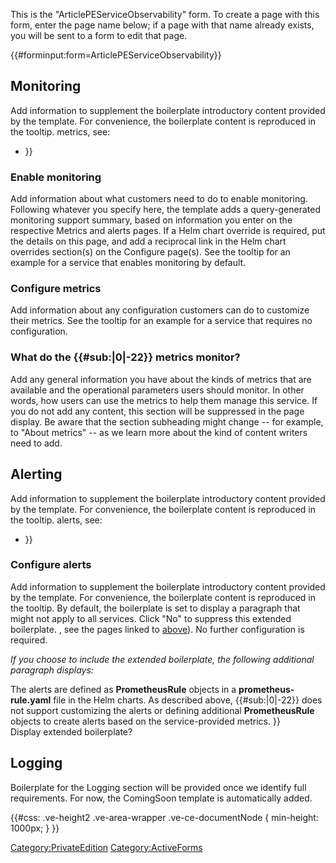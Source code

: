 <noinclude>
This is the "ArticlePEServiceObservability" form.
To create a page with this form, enter the page name below;
if a page with that name already exists, you will be sent to a form to edit that page.


{{#forminput:form=ArticlePEServiceObservability}}

</noinclude><includeonly>
<div id="wikiPreview" style="display: none; padding-bottom: 25px; margin-bottom: 25px; border-bottom: 1px solid #AAAAAA;"></div>
{{{info|edit title=Editing {{#explode:{{FULLPAGENAME}}|/|3}} }}}
{{{for template|ArticlePEServiceObservability}}}

==Monitoring==
Add information to supplement the boilerplate introductory content provided by the template. For convenience, the boilerplate content is reproduced in the tooltip. 
{{FormTip|''The following boilerplate automatically displays on the page:''

Private edition services expose metrics that can be scraped by Prometheus, to support monitoring operations and alerting.
* As described on {{Link-AnywhereElse|product=PrivateEdition|version=Current|manual=Operations|topic=Monitoring_Approach}}, you can use a tool like Grafana to create dashboards that query the Prometheus metrics to visualize operational status.
*As described on {{Link-AnywhereElse|product=PrivateEdition|version=Current|manual=Operations|topic=Alerting|anchor=Alertmanager|display text=Customizing Alertmanager configuration}}, you can configure Alertmanager to send notifications to notification providers such as PagerDuty, to notify you when an alert is triggered because a metric has exceeded a defined threshold.

The services expose a number of Genesys-defined and third-party metrics. The metrics that are defined in third-party software used by private edition services are available for you to use as long as the third-party provider still supports them. For descriptions of available {{#sub:{{MINTYDOCSMANUAL}}|0|-22}} metrics, see: 
{{AnchorDiv|AlertsLinks}}
* <Bulleted list of auto-generated links to the Metrics pages>}}

<div class="col-md-12 ve-height">{{{field|Monitoring|input type=textarea|editor=visualeditor}}}</div>

===Enable monitoring===
Add information about what customers need to do to enable monitoring. Following whatever you specify here, the template adds a query-generated monitoring support summary, based on information you enter on the respective Metrics and alerts pages. If a Helm chart override is required, put the details on this page, and add a reciprocal link in the Helm chart overrides section(s) on the Configure <service> page(s). See the tooltip for an example for a service that enables monitoring by default. {{FormTip|''The following sample content is for a service that enables monitoring by default:''

The Genesys Info Mart services use PodMonitor custom resource definitions (CRDs), which are defined in the Helm charts by default. No additional service-level configuration is required to enable monitoring. See <link to suite-level Ops Guide page> for information about enabling monitoring for your private edition solution.}}
<div class="col-md-12 ve-height">{{{field|EnableMonitoring|input type=textarea|editor=visualeditor}}}</div>

===Configure metrics===
Add information about any configuration customers can do to customize their metrics. See the tooltip for an example for a service that requires no configuration. {{FormTip|''The following sample content is for a service that does not support customization:''

The metrics that are exposed by the Genesys Info Mart services are available by default. No further configuration is required in order to define or expose these metrics. You cannot define your own custom metrics. 

The Metrics pages linked to [[{{FULLPAGENAME}}#MetricsLinks|above]] show some of the metrics the Genesys Info Mart services expose. You can also query Prometheus directly or via a dashboard to see all the metrics available from the Genesys Info Mart services.}}
<div class="col-md-12 ve-height">{{{field|ConfigureMetrics|input type=textarea|editor=visualeditor}}}</div>

===What do the {{#sub:{{MINTYDOCSMANUAL}}|0|-22}} metrics monitor?===
Add any general information you have about the kinds of metrics that are available and the operational parameters users should monitor. In other words, how users can use the metrics to help them manage this service. If you do not add any content, this section will be suppressed in the page display. Be aware that the section subheading might change -- for example, to "About <service> metrics" -- as we learn more about the kind of content writers need to add.

<div class="col-md-12 ve-height">{{{field|AboutMonitoring|input type=textarea|editor=visualeditor}}}</div>

==Alerting==
Add information to supplement the boilerplate introductory content provided by the template. For convenience, the boilerplate content is reproduced in the tooltip. 
{{FormTip|''The following boilerplate automatically displays on the page:''

Private edition services define a number of alerts based on Prometheus metrics thresholds. 

{{NoteFormat|While you can use general third-party functionality to create rules to trigger alerts based on metrics values you specify, private edition does not enable you to create custom alerts, and Genesys does not provide support for custom alerting.}}

For descriptions of available {{#sub:{{MINTYDOCSMANUAL}}|0|-22}} alerts, see:
{{AnchorDiv|AlertsLinks}}
* <Bulleted list of auto-generated links to the Metrics pages>}}

<div class="col-md-12 ve-height">{{{field|Alerting|input type=textarea|editor=visualeditor}}}</div>

===Configure alerts===
Add information to supplement the boilerplate introductory content provided by the template. For convenience, the boilerplate content is reproduced in the tooltip. By default, the boilerplate is set to display a paragraph that might not apply to all services. Click "No" to suppress this extended boilerplate. {{FormTip|''The following boilerplate automatically displays on the page:''

Private edition services define a number of alerts by default (for {{#sub:{{MINTYDOCSMANUAL}}|0|-22}}, see the pages linked to [[{{FULLPAGENAME}}#AlertsLinks|above]]). No further configuration is required. 

''If you choose to include the extended boilerplate, the following additional paragraph displays:''

The alerts are defined as '''PrometheusRule''' objects in a '''prometheus-rule.yaml''' file in the Helm charts. As described above, {{#sub:{{MINTYDOCSMANUAL}}|0|-22}} does not support customizing the alerts or defining additional '''PrometheusRule''' objects to create alerts based on the service-provided metrics.
}}<br/>
Display extended boilerplate? {{{field|ExtConfigAlertsBoilerplate|input type=radiobutton|values=Yes,No|default=Yes|mandatory}}}

<div class="col-md-12 ve-height">{{{field|ConfigureAlerts|input type=textarea|editor=visualeditor}}}</div>

==Logging==
Boilerplate for the Logging section will be provided once we identify full requirements. For now, the ComingSoon template is automatically added.

<div class="col-md-12 ve-height">{{{field|Logging|input type=textarea|editor=visualeditor}}}</div>

{{{end template}}}

{{{standard input|summary}}}

{{{standard input|minor edit}}} {{{standard input|watch}}}

{{{standard input|save}}} {{{standard input|preview}}} {{{standard input|changes}}} {{{standard input|cancel}}}
</includeonly>
{{FormCSS}}
{{#css: .ve-height2 .ve-area-wrapper .ve-ce-documentNode { min-height: 1000px; }
}}

<noinclude>[[Category:PrivateEdition]] [[Category:ActiveForms]]</noinclude>